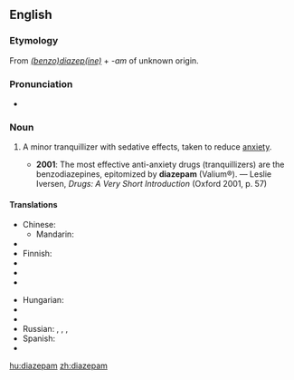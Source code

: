 ==English==
{{wikipedia}}

===Etymology===
From ''[[benzodiazepine|(benzo)diazep(ine)]]'' + ''-am'' of unknown origin.

===Pronunciation===
* {{IPA|/daɪˈæzəpæm/}}

===Noun===
{{en-noun}}

# {{pharmacology}} A minor tranquillizer with sedative effects, taken to reduce [[anxiety]].
#* '''2001''': The most effective anti-anxiety drugs (tranquillizers) are the benzodiazepines, epitomized by '''diazepam''' (Valium®). — Leslie Iversen, ''Drugs: A Very Short Introduction'' (Oxford 2001, p. 57)

====Translations====
{{trans-top|minor tranquillizer}}
* Chinese:
** Mandarin: {{t-|cmn|地西泮|tr=dìxīpàn|sc=Hani}}
* {{trreq|Dutch}}
* Finnish: {{t+|fi|diatsepaami}}
* {{trreq|French}}
* {{trreq|German}}
* {{trreq|Greek}}
{{trans-mid}}
* Hungarian: {{t|hu|diazepám}}
* {{trreq|Japanese}}
* {{trreq|Portuguese}}
* Russian: {{t|ru|диазепам|m|tr=diaz'epám}}, {{t|ru|сибазон|m|tr=sibazón}}, {{t|ru|реланиум|m|tr=r'elánium}}, {{t|ru|седуксен|m|tr=s'eduks'én}}
* Spanish: {{t-|es|diazepam|m}}
* {{trreq|Thai}}
{{trans-bottom}}

[[hu:diazepam]]
[[zh:diazepam]]